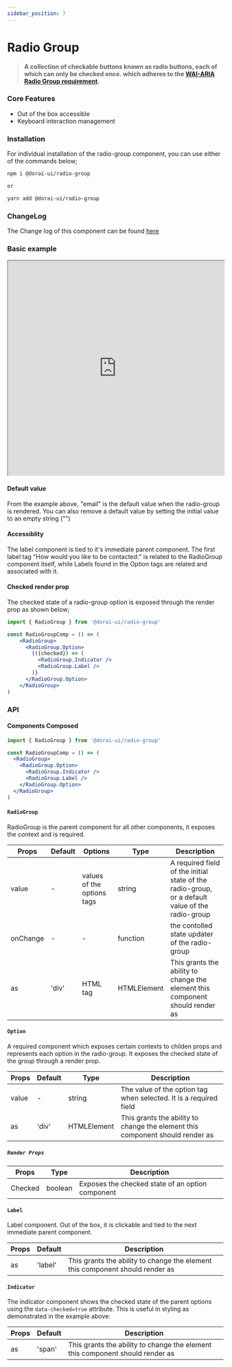```yaml
---
sidebar_position: 7
---
```


# Radio Group

> **A collection of checkable buttons known as radio buttons, each of which can only be checked once. which adheres to the [WAI-ARIA Radio Group requirement](https://www.w3.org/TR/wai-aria-practices-1.2/#radiobutton).**

### Core Features

- Out of the box accessible
- Keyboard interaction management

### Installation

For individual installation of the radio-group component, you can use either of the commands below;

```sh
npm i @dorai-ui/radio-group

or

yarn add @dorai-ui/radio-group
```

### ChangeLog

The Change log of this component can be found [here](https://github.com/watife/dorai-ui/blob/main/packages/radio-group/CHANGELOG.md)

### Basic example

<iframe
  src='https://codesandbox.io/embed/radio-group-c5ntqe?fontsize=14&hidenavigation=1&theme=dark'
  width='100%'
  height='500px'
  border='0'
  borderRadius='10px'
  overflow='hidden'
  title='radio-group'
  allow='accelerometer; ambient-light-sensor; camera; encrypted-media; geolocation; gyroscope; hid; microphone; midi; payment; usb; vr; xr-spatial-tracking'
  sandbox='allow-forms allow-modals allow-popups allow-presentation allow-same-origin allow-scripts'
></iframe>

#### Default value

From the example above, "email" is the default value when the radio-group is rendered. You can also remove a default value by setting the initial value to an empty string ("")

#### Accessiblity

The label component is tied to it's immediate parent component. The first label tag "How would you like to be contacted:" is related to the RadioGroup component itself, while Labels found in the Option tags are related and associated with it.

#### Checked render prop

The checked state of a radio-group option is exposed through the render prop as shown below;

```jsx
import { RadioGroup } from '@dorai-ui/radio-group'

const RadioGroupComp = () => (
    <RadioGroup>
      <RadioGroup.Option>
        {({checked}) => (
          <RadioGroup.Indicator />
          <RadioGroup.Label />
        )}
      </RadioGroup.Option>
    </RadioGroup>
)
```

### API

#### Components Composed

```jsx
import { RadioGroup } from '@dorai-ui/radio-group'

const RadioGroupComp = () => (
  <RadioGroup>
    <RadioGroup.Option>
      <RadioGroup.Indicator />
      <RadioGroup.Label />
    </RadioGroup.Option>
  </RadioGroup>
)
```

#### `RadioGroup`

RadioGroup is the parent component for all other components, it exposes the context and is required.

| Props    | Default | Options                    | Type        | Description                                                                                     |
| -------- | ------- | -------------------------- | ----------- | ----------------------------------------------------------------------------------------------- |
| value    | -       | values of the options tags | string      | A required field of the initial state of the radio-group, or a default value of the radio-group |
| onChange | -       | -                          | function    | the contolled state updater of the radio-group                                                  |
| as       | 'div'   | HTML tag                   | HTMLElement | This grants the ability to change the element this component should render as                   |

#### `Option`

A required component which exposes certain contexts to childen props and represents each option in the radio-group.
It exposes the checked state of the group through a render prop.

| Props | Default | Type        | Description                                                                   |
| ----- | ------- | ----------- | ----------------------------------------------------------------------------- |
| value | -       | string      | The value of the option tag when selected. It is a required field             |
| as    | 'div'   | HTMLElement | This grants the ability to change the element this component should render as |

##### `Render Props`

| Props   | Type    | Description                                      |
| ------- | ------- | ------------------------------------------------ |
| Checked | boolean | Exposes the checked state of an option component |

#### `Label`

Label component. Out of the box, it is clickable and tied to the next immediate parent component.

| Props | Default | Description                                                                   |
| ----- | ------- | ----------------------------------------------------------------------------- |
| as    | 'label' | This grants the ability to change the element this component should render as |

#### `Indicator`

The indicator component shows the checked state of the parent options using the `data-checked=true` attribute. This is useful in styling as demonstrated in the example above:

| Props | Default | Description                                                                   |
| ----- | ------- | ----------------------------------------------------------------------------- |
| as    | 'span'  | This grants the ability to change the element this component should render as |
